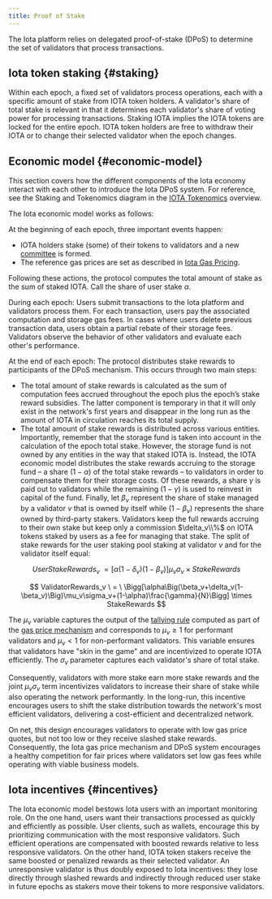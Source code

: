 ```yaml
---
title: Proof of Stake
---
```


The Iota platform relies on delegated proof-of-stake (DPoS) to determine the set of validators that process transactions.

## Iota token staking {#staking}

Within each epoch, a fixed set of validators process operations, each with a specific amount of stake from IOTA token holders. A validator's share of total stake is relevant in that it determines each validator's share of voting power for processing transactions. Staking IOTA implies the IOTA tokens are locked for the entire epoch. IOTA token holders are free to withdraw their IOTA or to change their selected validator when the epoch changes.

## Economic model {#economic-model}

This section covers how the different components of the Iota economy interact with each other to introduce the Iota DPoS system. For reference, see the Staking and Tokenomics diagram in the [IOTA Tokenomics](../tokenomics.mdx) overview.

The Iota economic model works as follows:

At the beginning of each epoch, three important events happen:

- IOTA holders stake (some) of their tokens to validators and a new [committee](../../guides/operator/validator-committee.mdx) is formed.
- The reference gas prices are set as described in [Iota Gas Pricing](./gas-pricing.mdx).

Following these actions, the protocol computes the total amount of stake as the sum of staked IOTA. Call the share of user stake $\alpha$.

During each epoch: Users submit transactions to the Iota platform and validators process them. For each transaction, users pay the associated computation and storage gas fees. In cases where users delete previous transaction data, users obtain a partial rebate of their storage fees. Validators observe the behavior of other validators and evaluate each other's performance.

At the end of each epoch: The protocol distributes stake rewards to participants of the DPoS mechanism. This occurs through two main steps:

- The total amount of stake rewards is calculated as the sum of computation fees accrued throughout the epoch plus the epoch’s stake reward subsidies. The latter component is temporary in that it will only exist in the network's first years and disappear in the long run as the amount of IOTA in circulation reaches its total supply.
- The total amount of stake rewards is distributed across various entities. Importantly, remember that the storage fund is taken into account in the calculation of the epoch total stake. However, the storage fund is not owned by any entities in the way that staked IOTA is. Instead, the IOTA economic model distributes the stake rewards accruing to the storage fund – a share $(1-\alpha)$ of the total stake rewards – to validators in order to compensate them for their storage costs. Of these rewards, a share $\gamma$ is paid out to validators while the remaining $(1-\gamma)$ is used to reinvest in capital of the fund. Finally, let $\beta_v$ represent the share of stake managed by a validator $v$ that is owned by itself while $(1-\beta_v)$ represents the share owned by third-party stakers. Validators keep the full rewards accruing to their own stake but keep only a commission $\delta_v\\%$ on IOTA tokens staked by users as a fee for managing that stake. The split of stake rewards for the user staking pool staking at validator $v$ and for the validator itself equal:

$$
UserStakeRewards_v \ = \Big[ \alpha(1-\delta_v)(1-\beta_v)\Big]\mu_v\sigma_v \times StakeRewards
$$

$$
ValidatorRewards_v \ = \ \Bigg[\alpha\Big(\beta_v+\delta_v(1-\beta_v)\Big)\mu_v\sigma_v+(1-\alpha)\frac{\gamma}{N}\Bigg] \times StakeRewards
$$

The $\mu_v$ variable captures the output of the [tallying rule](gas-pricing.mdx#tallying-rule) computed as part of the [gas price mechanism](./gas-pricing.mdx) and corresponds to $\mu_v\geq1$ for performant validators and $\mu_v<1$ for non-performant validators. This variable ensures that validators have "skin in the game" and are incentivized to operate IOTA efficiently. The $\sigma_v$ parameter captures each validator's share of total stake.

Consequently, validators with more stake earn more stake rewards and the joint $\mu_v\sigma_v$ term incentivizes validators to increase their share of stake while also operating the network performantly. In the long-run, this incentive encourages users to shift the stake distribution towards the network's most efficient validators, delivering a cost-efficient and decentralized network.

On net, this design encourages validators to operate with low gas price quotes, but not too low or they receive slashed stake rewards. Consequently, the Iota gas price mechanism and DPoS system encourages a healthy competition for fair prices where validators set low gas fees while operating with viable business models.

## Iota incentives {#incentives}

The Iota economic model bestows Iota users with an important monitoring role. On the one hand, users want their transactions processed as quickly and efficiently as possible. User clients, such as wallets, encourage this by prioritizing communication with the most responsive validators. Such efficient operations are compensated with boosted rewards relative to less responsive validators. On the other hand, IOTA token stakers receive the same boosted or penalized rewards as their selected validator. An unresponsive validator is thus doubly exposed to Iota incentives: they lose directly through slashed rewards and indirectly through reduced user stake in future epochs as stakers move their tokens to more responsive validators.
